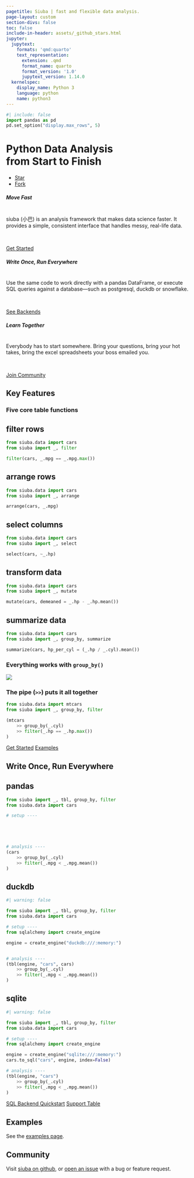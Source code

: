 ```yaml
---
pagetitle: Siuba | fast and flexible data analysis.
page-layout: custom
section-divs: false
toc: false
include-in-header: assets/_github_stars.html
jupyter:
  jupytext:
    formats: 'qmd:quarto'
    text_representation:
      extension: .qmd
      format_name: quarto
      format_version: '1.0'
      jupytext_version: 1.14.0
  kernelspec:
    display_name: Python 3
    language: python
    name: python3
---
```



```python
#| include: false
import pandas as pd
pd.set_option("display.max_rows", 5)
```

::: {.hero-banner .text-center}

<h1 class="text-center hero-title">
Python Data Analysis
<br>
from Start to Finish
</h1>


<ul class="hero-github-links list-inline">
  <li class="list-inline-item">
    <a class="github-button" href="https://github.com/machow/siuba" data-size="large" data-show-count="true" aria-label="Star machow/siuba on GitHub">Star</a>
  </li>
  <li class="list-inline-item">
    <a class="github-button" href="https://github.com/machow/siuba/fork" data-size="large" data-show-count="true" aria-label="Fork machow/siuba on GitHub">Fork</a>
  </li>
</ul>

:::


:::::: {.content-block}


::: {.list .grid}

:::: {.card .border-2 .rounded-3 .g-col-12 .g-col-md-12 .g-col-lg-4 .mb-2}
::::: {.card-body}

::: {.card-title .text-center}
##### Move Fast
:::

<br>
siuba (小巴) is an analysis framework that makes data science faster.
It provides a simple, consistent interface that handles messy, real-life data.

<br>

::: {.d-flex .justify-content-center }

[Get Started](./guide){.btn .btn-action .btn-primary .btn-action-primary .justify-content-center }

:::

:::::
::::


:::: {.card .border-2 .rounded-3 .g-col-12 .g-col-md-12 .g-col-lg-4 .mb-2}
::::: {.card-body}

::: {.card-title .text-center}
##### Write Once, Run Everywhere
:::

<br>
Use the same code to work directly with a pandas DataFrame,
or execute SQL queries against a database---such
as postgresql, duckdb or snowflake.

<br>


::: {.d-flex .justify-content-center }

[See Backends](#backends){.btn .btn-action .btn-primary .btn-action-primary }

:::

:::::
::::


:::: {.card .border-2 .rounded-3 .g-col-12 .g-col-md-12 .g-col-lg-4 .mb-2}
::::: {.card-body}

::: {.card-title .text-center}
##### Learn Together
:::

<br>
Everybody has to start somewhere.
Bring your questions, bring your hot takes, bring the excel spreadsheets your boss emailed you.

<br>



::: {.d-flex .justify-content-center }

[Join Community](#community){.btn .btn-action .btn-primary .btn-action-primary }

:::

:::::
::::

:::


::::::


:::::: {.content-block .feature-blocks}


## Key Features

:::: {.grid}
::::: {.g-col-lg-3 .g-col-12 .text-center .text-lg-start}
### Five core table functions
:::::
::::: {.g-col-lg-9 .g-col-12}
::: {.panel-tabset}

## filter rows

```python
from siuba.data import cars
from siuba import _, filter

filter(cars, _.mpg == _.mpg.max())
```

## arrange rows

```python
from siuba.data import cars
from siuba import _, arrange

arrange(cars, _.mpg)
```

## select columns

```python
from siuba.data import cars
from siuba import _, select

select(cars, ~_.hp)
```

## transform data

```python
from siuba.data import cars
from siuba import _, mutate

mutate(cars, demeaned = _.hp - _.hp.mean())
```

## summarize data

```python
from siuba.data import cars
from siuba import _, group_by, summarize

summarize(cars, hp_per_cyl = (_.hp / _.cyl).mean())
```

:::
:::::
::::


:::: {.grid}
::::: {.g-col-12 .g-col-lg-3 .order-lg-2 .text-center .text-lg-end} 
### Everything works with `group_by()`
:::::
::::: {.g-col-12 .g-col-lg-9 .order-lg-1}
![](assets/group_by.png)
:::::
::::


:::: {.grid}
::::: {.g-col-lg-3 .g-col-12 .text-center .text-lg-start}
### The pipe (`>>`) puts it all together
:::::
::::: {.g-col-lg-9 .g-col-12}
```python
from siuba.data import mtcars
from siuba import _, group_by, filter

(mtcars 
    >> group_by(_.cyl)
    >> filter(_.hp == _.hp.max())
)
```
:::::
::::


::: {.d-flex .justify-content-center}
[Get Started](./guide){.btn .btn-action .btn-primary .btn-action-primary }
[Examples](./examples){.btn .btn-action .btn-primary .btn-action-primary }
:::

::::::


:::::: {.content-block}


## Write Once, Run Everywhere {#backends}


::: {.panel-tabset}

## pandas

```python
from siuba import _, tbl, group_by, filter
from siuba.data import cars

# setup ----





# analysis ----
(cars
    >> group_by(_.cyl)
    >> filter(_.mpg < _.mpg.mean())
)
```

## duckdb

```python
#| warning: false

from siuba import _, tbl, group_by, filter
from siuba.data import cars

# setup ----
from sqlalchemy import create_engine

engine = create_engine("duckdb:///:memory:")


# analysis ----
(tbl(engine, "cars", cars)
    >> group_by(_.cyl)
    >> filter(_.mpg < _.mpg.mean())
)
```

## sqlite

```python
#| warning: false

from siuba import _, tbl, group_by, filter
from siuba.data import cars

# setup ----
from sqlalchemy import create_engine

engine = create_engine("sqlite:///:memory:")
cars.to_sql("cars", engine, index=False)

# analysis ----
(tbl(engine, "cars")
    >> group_by(_.cyl)
    >> filter(_.mpg < _.mpg.mean())
)
```

:::


::: {.d-flex .justify-content-center}
[SQL Backend Quickstart](./guide/basics-sql.qmd){.btn .btn-action .btn-primary .btn-action-primary }
[Support Table](./examples){.btn .btn-action .btn-primary .btn-action-primary }
:::

::::::


:::::: {.content-block}


## Examples

See the [examples page](./examples).




::::::


:::::: {.content-block}

## Community

Visit [siuba on github](https://github.com/machow/siuba), or [open an issue](https://github.com/machow/siuba/issues)
with a bug or feature request.

::::::

<!--

:::::: {.content-block}


## Community

::: {.columns}

::: {.column}
![](assets/community-bus.png)
:::

::: {.column}

* Come join us (on discord)!
* Or see our open leadership positions.

:::

:::

::::::

-->

